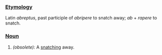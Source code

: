 ===[[Etymology]]===
Latin ''abreptus'', past participle of ''abripere'' to snatch away; ''ab'' + ''rapere'' to snatch.
===[[Noun]]===
#''(obsolete):'' A [[snatching]] away.